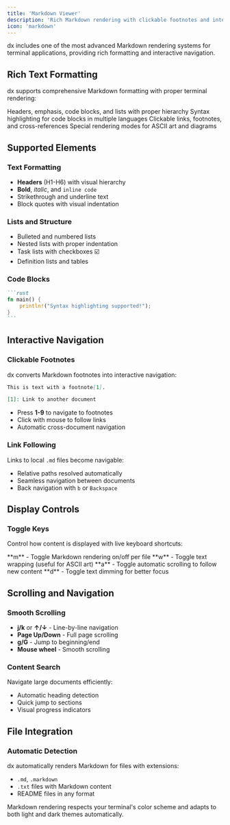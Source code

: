 ```yaml
---
title: 'Markdown Viewer'  
description: 'Rich Markdown rendering with clickable footnotes and interactive navigation'
icon: 'markdown'
---
```


dx includes one of the most advanced Markdown rendering systems for terminal applications, providing rich formatting and interactive navigation.

## Rich Text Formatting

dx supports comprehensive Markdown formatting with proper terminal rendering:

<CardGroup cols={2}>
  <Card title="Typography" icon="font">
    Headers, emphasis, code blocks, and lists with proper hierarchy
  </Card>
  <Card title="Code Syntax" icon="code">
    Syntax highlighting for code blocks in multiple languages
  </Card>
  <Card title="Interactive Elements" icon="mouse-pointer">
    Clickable links, footnotes, and cross-references
  </Card>
  <Card title="ASCII Art" icon="image">
    Special rendering modes for ASCII art and diagrams
  </Card>
</CardGroup>

## Supported Elements

### Text Formatting
- **Headers** (H1-H6) with visual hierarchy
- **Bold**, *italic*, and `inline code`
- Strikethrough and underline text
- Block quotes with visual indentation

### Lists and Structure  
- Bulleted and numbered lists
- Nested lists with proper indentation
- Task lists with checkboxes ☑️
- Definition lists and tables

### Code Blocks
````markdown
```rust
fn main() {
    println!("Syntax highlighting supported!");
}
```
````

## Interactive Navigation

### Clickable Footnotes
dx converts Markdown footnotes into interactive navigation:

```markdown
This is text with a footnote[1].

[1]: Link to another document
```

- Press **1-9** to navigate to footnotes
- Click with mouse to follow links  
- Automatic cross-document navigation

### Link Following
Links to local `.md` files become navigable:
- Relative paths resolved automatically
- Seamless navigation between documents
- Back navigation with `b` or `Backspace`


## Display Controls

### Toggle Keys
Control how content is displayed with live keyboard shortcuts:

<ResponseField name="Markdown Toggle" type="key">
  **m** - Toggle Markdown rendering on/off per file
</ResponseField>

<ResponseField name="Text Wrapping" type="key">
  **w** - Toggle text wrapping (useful for ASCII art)
</ResponseField>

<ResponseField name="Auto-Scroll" type="key">
  **a** - Toggle automatic scrolling to follow new content
</ResponseField>

<ResponseField name="Dimming" type="key">
  **d** - Toggle text dimming for better focus
</ResponseField>

## Scrolling and Navigation

### Smooth Scrolling
- **j/k** or **↑/↓** - Line-by-line navigation
- **Page Up/Down** - Full page scrolling  
- **g/G** - Jump to beginning/end
- **Mouse wheel** - Smooth scrolling

### Content Search
Navigate large documents efficiently:
- Automatic heading detection
- Quick jump to sections
- Visual progress indicators

## File Integration

### Automatic Detection
dx automatically renders Markdown for files with extensions:
- `.md`, `.markdown`
- `.txt` files with Markdown content
- README files in any format


<Note>
  Markdown rendering respects your terminal's color scheme and adapts to both light and dark themes automatically.
</Note>
